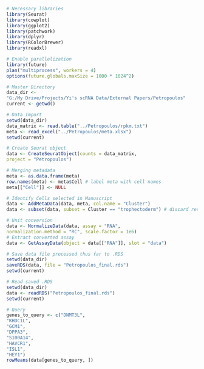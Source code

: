 ```{r}
# Necessary libraries
library(Seurat)
library(cowplot)
library(ggplot2)
library(patchwork)
library(dplyr)
library(RColorBrewer)
library(readxl)
```

```{r}
# Enable parallelization
library(future)
plan("multiprocess", workers = 4)
options(future.globals.maxSize = 1000 * 1024^2)
```

```{r}
# Master Directory
data_dir <-
"G:/My Drive/Projects/Yi's scRNA Data/External Papers/Petropoulos"
current <- getwd()
```

```{r}
# Data Import
setwd(data_dir)
data_matrix <- read.table("../Petropoulos/rpkm.txt")
meta <- read_excel("../Petropoulos/meta.xlsx")
setwd(current)
```

```{r}
# Create Seurat object
data <- CreateSeuratObject(counts = data_matrix,
project = "Petropoulos")
```

```{r}
# Merging metadata
meta <- as.data.frame(meta)
row.names(meta) <- meta$Cell # label meta with cell names
meta[["Cell"]] <- NULL

# Identify Cells selected in Manuscript
data <- AddMetaData(data, meta, col.name = "Cluster")
data <- subset(data, subset = Cluster == "trophectoderm") # discard rest
```

```{r}
# Unit conversion
data <- NormalizeData(data, assay = "RNA",
normalization.method = "RC", scale.factor = 1e6)
# Extract converted assay
data <- GetAssayData(object = data[["RNA"]], slot = "data")
```

```{r}
# Save data file processed thus far to .RDS
setwd(data_dir)
saveRDS(data, file = "Petropoulos_final.rds")
setwd(current)
```








```{r}
# Read saved .RDS
setwd(data_dir)
data <- readRDS("Petropoulos_final.rds")
setwd(current)
```

```{r}
# Query
genes_to_query <- c("DNMT3L",
"KHDC1L",
"GCM1",
"DPPA3",
"S100A14",
"HAVCR1",
"ISL1",
"HEY1")
rowMeans(data[genes_to_query, ])
```



```{r}
```